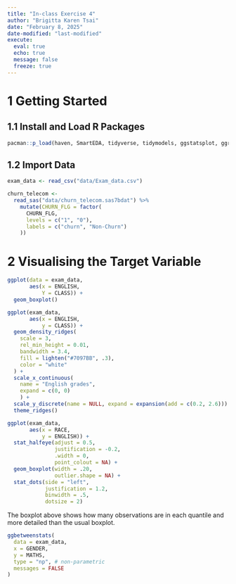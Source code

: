 ```yaml
---
title: "In-class Exercise 4"
author: "Brigitta Karen Tsai"
date: "February 8, 2025"
date-modified: "last-modified"
execute: 
  eval: true
  echo: true
  message: false
  freeze: true
---
```


# 1 Getting Started

## 1.1 Install and Load R Packages

```r
pacman::p_load(haven, SmartEDA, tidyverse, tidymodels, ggstatsplot, ggridges, ggdist, ggthemes, colorspace)
```

## 1.2 Import Data

```r
exam_data <- read_csv("data/Exam_data.csv")
```

```r
churn_telecom <-
  read_sas("data/churn_telecom.sas7bdat") %>% 
    mutate(CHURN_FLG = factor(
      CHURN_FLG,
      levels = c("1", "0"),
      labels = c("churn", "Non-Churn")
    ))
```

# 2 Visualising the Target Variable

```r
ggplot(data = exam_data,
       aes(x = ENGLISH,
           Y = CLASS)) +
  geom_boxplot()
```

```r
ggplot(exam_data, 
       aes(x = ENGLISH, 
           y = CLASS)) +
  geom_density_ridges(
    scale = 3,
    rel_min_height = 0.01,
    bandwidth = 3.4,
    fill = lighten("#7097BB", .3),
    color = "white"
  ) +
  scale_x_continuous(
    name = "English grades",
    expand = c(0, 0)
    ) +
  scale_y_discrete(name = NULL, expand = expansion(add = c(0.2, 2.6))) +
  theme_ridges()
```

```r
ggplot(exam_data,
       aes(x = RACE,
           y = ENGLISH)) +
  stat_halfeye(adjust = 0.5,
               justification = -0.2,
               .width = 0,
               point_colout = NA) +
  geom_boxplot(width = .20,
               outlier.shape = NA) +
  stat_dots(side = "left",
            justification = 1.2,
            binwidth = .5,
            dotsize = 2)
```

The boxplot above shows how many observations are in each quantile and more detailed than the usual boxplot.

```r
ggbetweenstats(
  data = exam_data,
  x = GENDER,
  y = MATHS,
  type = "np", # non-parametric
  messages = FALSE
)
```
